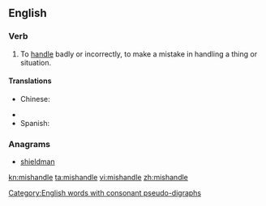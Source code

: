 ==English==

===Verb===
{{en-verb|mishandles|mishandling|mishandled|mishandled}}

# To [[handle]] badly or incorrectly, to make a mistake in handling a thing or situation.

====Translations====
{{trans-top|handle badly}}
* Chinese:
*: {{trreq|Mandarin}}
{{trans-mid}}
* {{trreq|Finnish}}
* Spanish: {{t|es|llevar}} {{t|es|mal}}
{{trans-bottom}}

===Anagrams===
* [[shieldman#English|shieldman]]

[[Category:English words with consonant pseudo-digraphs]]

[[kn:mishandle]]
[[ta:mishandle]]
[[vi:mishandle]]
[[zh:mishandle]]